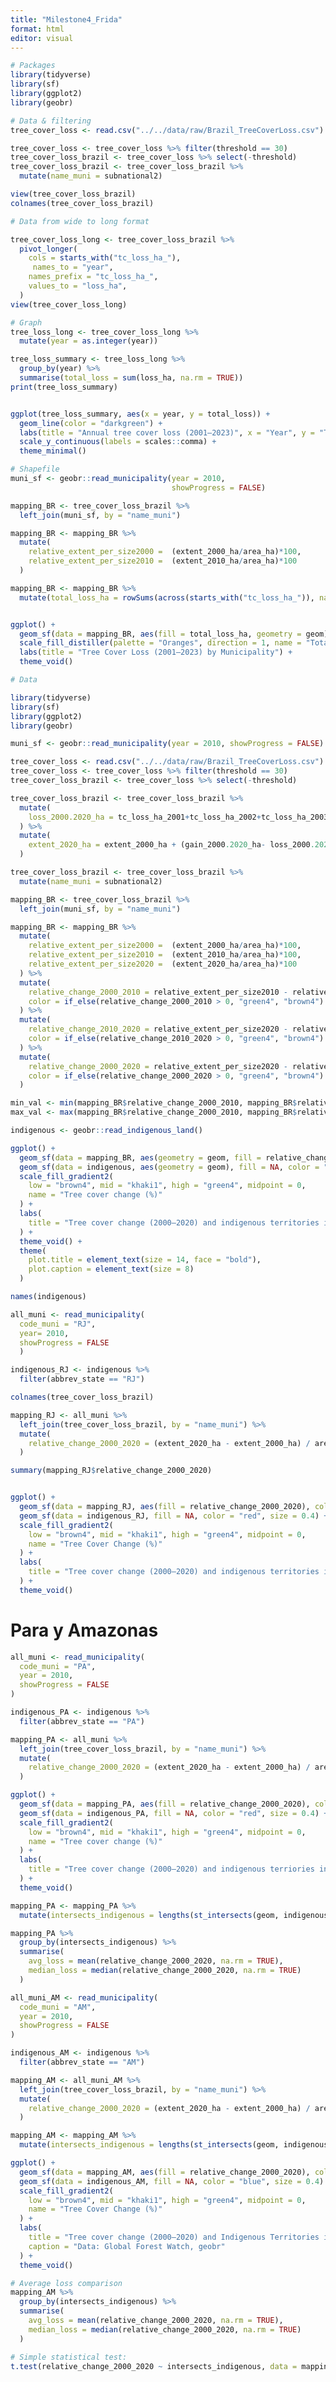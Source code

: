 ```yaml
---
title: "Milestone4_Frida"
format: html
editor: visual
---
```


```r
# Packages
library(tidyverse)
library(sf) 
library(ggplot2)
library(geobr)
```

```r
# Data & filtering 
tree_cover_loss <- read.csv("../../data/raw/Brazil_TreeCoverLoss.csv")

tree_cover_loss <- tree_cover_loss %>% filter(threshold == 30)
tree_cover_loss_brazil <- tree_cover_loss %>% select(-threshold)
tree_cover_loss_brazil <- tree_cover_loss_brazil %>% 
  mutate(name_muni = subnational2) 

view(tree_cover_loss_brazil)
colnames(tree_cover_loss_brazil)
```

```r
# Data from wide to long format

tree_cover_loss_long <- tree_cover_loss_brazil %>%
  pivot_longer(
    cols = starts_with("tc_loss_ha_"),
     names_to = "year",
    names_prefix = "tc_loss_ha_",
    values_to = "loss_ha",
  )
view(tree_cover_loss_long)


```

```r
# Graph
tree_loss_long <- tree_cover_loss_long %>%
  mutate(year = as.integer(year))

tree_loss_summary <- tree_loss_long %>%
  group_by(year) %>%
  summarise(total_loss = sum(loss_ha, na.rm = TRUE))
print(tree_loss_summary)


ggplot(tree_loss_summary, aes(x = year, y = total_loss)) +
  geom_line(color = "darkgreen") +
  labs(title = "Annual tree cover loss (2001–2023)", x = "Year", y = "Tree cover loss (ha)") +
  scale_y_continuous(labels = scales::comma) +
  theme_minimal()

```

```r
# Shapefile
muni_sf <- geobr::read_municipality(year = 2010,
                                    showProgress = FALSE)

mapping_BR <- tree_cover_loss_brazil %>%
  left_join(muni_sf, by = "name_muni")

mapping_BR <- mapping_BR %>% 
  mutate(
    relative_extent_per_size2000 =  (extent_2000_ha/area_ha)*100,
    relative_extent_per_size2010 =  (extent_2010_ha/area_ha)*100
  )
```

```r
mapping_BR <- mapping_BR %>%
  mutate(total_loss_ha = rowSums(across(starts_with("tc_loss_ha_")), na.rm = TRUE))


ggplot() +
  geom_sf(data = mapping_BR, aes(fill = total_loss_ha, geometry = geom), color = NA) +
  scale_fill_distiller(palette = "Oranges", direction = 1, name = "Total Loss (ha)", labels = scales::comma) +
  labs(title = "Tree Cover Loss (2001–2023) by Municipality") +
  theme_void()
```

```r
# Data

library(tidyverse)
library(sf) 
library(ggplot2)
library(geobr)

muni_sf <- geobr::read_municipality(year = 2010, showProgress = FALSE)

tree_cover_loss <- read.csv("../../data/raw/Brazil_TreeCoverLoss.csv")
tree_cover_loss <- tree_cover_loss %>% filter(threshold == 30)
tree_cover_loss_brazil <- tree_cover_loss %>% select(-threshold)

tree_cover_loss_brazil <- tree_cover_loss_brazil %>% 
  mutate(
    loss_2000.2020_ha = tc_loss_ha_2001+tc_loss_ha_2002+tc_loss_ha_2003+tc_loss_ha_2004+tc_loss_ha_2005+tc_loss_ha_2006+tc_loss_ha_2007+tc_loss_ha_2008+tc_loss_ha_2009+tc_loss_ha_2010+tc_loss_ha_2011+tc_loss_ha_2012+tc_loss_ha_2013+tc_loss_ha_2014+tc_loss_ha_2015+tc_loss_ha_2016+tc_loss_ha_2017+tc_loss_ha_2018+tc_loss_ha_2019+tc_loss_ha_2020
  ) %>% 
  mutate(
    extent_2020_ha = extent_2000_ha + (gain_2000.2020_ha- loss_2000.2020_ha)
  )

tree_cover_loss_brazil <- tree_cover_loss_brazil %>% 
  mutate(name_muni = subnational2)

mapping_BR <- tree_cover_loss_brazil %>%
  left_join(muni_sf, by = "name_muni")

mapping_BR <- mapping_BR %>% 
  mutate(
    relative_extent_per_size2000 =  (extent_2000_ha/area_ha)*100,
    relative_extent_per_size2010 =  (extent_2010_ha/area_ha)*100,
    relative_extent_per_size2020 =  (extent_2020_ha/area_ha)*100
  ) %>%
  mutate(
    relative_change_2000_2010 = relative_extent_per_size2010 - relative_extent_per_size2000,
    color = if_else(relative_change_2000_2010 > 0, "green4", "brown4")
  ) %>%
  mutate(
    relative_change_2010_2020 = relative_extent_per_size2020 - relative_extent_per_size2010,
    color = if_else(relative_change_2010_2020 > 0, "green4", "brown4")
  ) %>%
  mutate(
    relative_change_2000_2020 = relative_extent_per_size2020 - relative_extent_per_size2000,
    color = if_else(relative_change_2000_2020 > 0, "green4", "brown4")
  )

min_val <- min(mapping_BR$relative_change_2000_2010, mapping_BR$relative_change_2000_2020, na.rm = TRUE)
max_val <- max(mapping_BR$relative_change_2000_2010, mapping_BR$relative_change_2000_2020, na.rm = TRUE)
```

```r
indigenous <- geobr::read_indigenous_land()

ggplot() +
  geom_sf(data = mapping_BR, aes(geometry = geom, fill = relative_change_2000_2020), color = NA) +
  geom_sf(data = indigenous, aes(geometry = geom), fill = NA, color = "black", size = 0.3) +
  scale_fill_gradient2(
    low = "brown4", mid = "khaki1", high = "green4", midpoint = 0,
    name = "Tree cover change (%)"
  ) +
  labs(
    title = "Tree cover change (2000–2020) and indigenous territories in Brazil",
  ) +
  theme_void() +
  theme(
    plot.title = element_text(size = 14, face = "bold"),
    plot.caption = element_text(size = 8)
  )
```

```r
names(indigenous)

all_muni <- read_municipality(
  code_muni = "RJ", 
  year= 2010,
  showProgress = FALSE
  )

indigenous_RJ <- indigenous %>% 
  filter(abbrev_state == "RJ")

colnames(tree_cover_loss_brazil)

mapping_RJ <- all_muni %>%
  left_join(tree_cover_loss_brazil, by = "name_muni") %>%
  mutate(
    relative_change_2000_2020 = (extent_2020_ha - extent_2000_ha) / area_ha * 100
  )

summary(mapping_RJ$relative_change_2000_2020)


ggplot() +
  geom_sf(data = mapping_RJ, aes(fill = relative_change_2000_2020), color = NA) +
  geom_sf(data = indigenous_RJ, fill = NA, color = "red", size = 0.4) +
  scale_fill_gradient2(
    low = "brown4", mid = "khaki1", high = "green4", midpoint = 0,
    name = "Tree Cover Change (%)"
  ) +
  labs(
    title = "Tree cover change (2000–2020) and indigenous territories in Rio",
  ) +
  theme_void()

```

# Para y Amazonas

```r
all_muni <- read_municipality(
  code_muni = "PA", 
  year = 2010,
  showProgress = FALSE
)

indigenous_PA <- indigenous %>% 
  filter(abbrev_state == "PA")

mapping_PA <- all_muni %>%
  left_join(tree_cover_loss_brazil, by = "name_muni") %>%
  mutate(
    relative_change_2000_2020 = (extent_2020_ha - extent_2000_ha) / area_ha * 100
  )

ggplot() +
  geom_sf(data = mapping_PA, aes(fill = relative_change_2000_2020), color = NA) +
  geom_sf(data = indigenous_PA, fill = NA, color = "red", size = 0.4) +
  scale_fill_gradient2(
    low = "brown4", mid = "khaki1", high = "green4", midpoint = 0,
    name = "Tree cover change (%)"
  ) +
  labs(
    title = "Tree cover change (2000–2020) and indigenous terriories in Pará",
  ) +
  theme_void()
```

```r
mapping_PA <- mapping_PA %>%
  mutate(intersects_indigenous = lengths(st_intersects(geom, indigenous_PA)) > 0)

mapping_PA %>%
  group_by(intersects_indigenous) %>%
  summarise(
    avg_loss = mean(relative_change_2000_2020, na.rm = TRUE),
    median_loss = median(relative_change_2000_2020, na.rm = TRUE)
  )
```

```r
all_muni_AM <- read_municipality(
  code_muni = "AM",
  year = 2010,
  showProgress = FALSE
)

indigenous_AM <- indigenous %>% 
  filter(abbrev_state == "AM")

mapping_AM <- all_muni_AM %>%
  left_join(tree_cover_loss_brazil, by = "name_muni") %>%
  mutate(
    relative_change_2000_2020 = (extent_2020_ha - extent_2000_ha) / area_ha * 100
  )

mapping_AM <- mapping_AM %>%
  mutate(intersects_indigenous = lengths(st_intersects(geom, indigenous_AM)) > 0)

ggplot() +
  geom_sf(data = mapping_AM, aes(fill = relative_change_2000_2020), color = NA) +
  geom_sf(data = indigenous_AM, fill = NA, color = "blue", size = 0.4) +
  scale_fill_gradient2(
    low = "brown4", mid = "khaki1", high = "green4", midpoint = 0,
    name = "Tree Cover Change (%)"
  ) +
  labs(
    title = "Tree cover change (2000–2020) and Indigenous Territories in Amazonas",
    caption = "Data: Global Forest Watch, geobr"
  ) +
  theme_void()

# Average loss comparison
mapping_AM %>%
  group_by(intersects_indigenous) %>%
  summarise(
    avg_loss = mean(relative_change_2000_2020, na.rm = TRUE),
    median_loss = median(relative_change_2000_2020, na.rm = TRUE)
  )

# Simple statistical test:
t.test(relative_change_2000_2020 ~ intersects_indigenous, data = mapping_AM)
```
